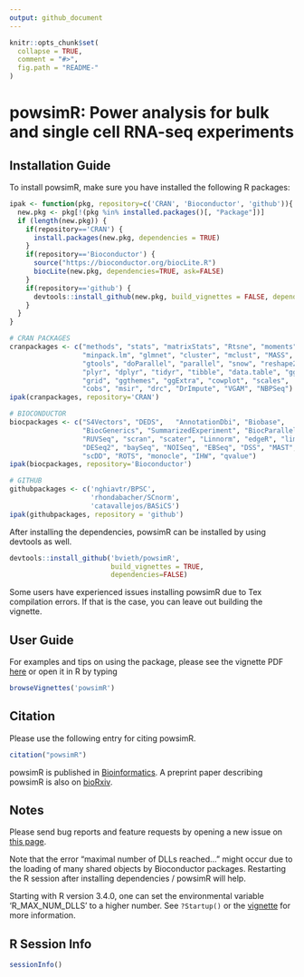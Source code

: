 ```yaml
---
output: github_document
---
```


<!-- README.md is generated from README.Rmd. Please edit that file -->

```r
knitr::opts_chunk$set(
  collapse = TRUE,
  comment = "#>",
  fig.path = "README-"
)
```

# powsimR: Power analysis for bulk and single cell RNA-seq experiments

## Installation Guide

To install powsimR, make sure you have installed the following R packages:

```r
ipak <- function(pkg, repository=c('CRAN', 'Bioconductor', 'github')){
  new.pkg <- pkg[!(pkg %in% installed.packages()[, "Package"])]
  if (length(new.pkg)) {
    if(repository=='CRAN') {
      install.packages(new.pkg, dependencies = TRUE)
    }
    if(repository=='Bioconductor') {
      source("https://bioconductor.org/biocLite.R")
      biocLite(new.pkg, dependencies=TRUE, ask=FALSE)
    }
    if(repository=='github') {
      devtools::install_github(new.pkg, build_vignettes = FALSE, dependencies=TRUE)
    }
  }
}

# CRAN PACKAGES
cranpackages <- c("methods", "stats", "matrixStats", "Rtsne", "moments", 
                  "minpack.lm", "glmnet", "cluster", "mclust", "MASS", 
                  "gtools", "doParallel", "parallel", "snow", "reshape2", 
                  "plyr", "dplyr", "tidyr", "tibble", "data.table", "ggplot2", 
                  "grid", "ggthemes", "ggExtra", "cowplot", "scales", 
                  "cobs", "msir", "drc", "DrImpute", "VGAM", "NBPSeq")
ipak(cranpackages, repository='CRAN')

# BIOCONDUCTOR
biocpackages <- c("S4Vectors", "DEDS",   "AnnotationDbi", "Biobase", 
                  "BiocGenerics", "SummarizedExperiment", "BiocParallel", 
                  "RUVSeq", "scran", "scater", "Linnorm", "edgeR", "limma", 
                  "DESeq2", "baySeq", "NOISeq", "EBSeq", "DSS", "MAST", "scde",
                  "scDD", "ROTS", "monocle", "IHW", "qvalue")
ipak(biocpackages, repository='Bioconductor')

# GITHUB
githubpackages <- c('nghiavtr/BPSC', 
                    'rhondabacher/SCnorm', 
                    'catavallejos/BASiCS')
ipak(githubpackages, repository = 'github')

```

After installing the dependencies, powsimR can be installed by using devtools as well.

```r
devtools::install_github('bvieth/powsimR', 
                         build_vignettes = TRUE, 
                         dependencies=FALSE)
```

Some users have experienced issues installing powsimR due to Tex compilation errors. If that is the case, you can leave out building the vignette.

## User Guide

For examples and tips on using the package, please see the vignette PDF 
[here](https://github.com/bvieth/powsimR/tree/master/vignettes/powsimR.pdf) 
or open it in R by typing
```r
browseVignettes('powsimR')
```

## Citation

Please use the following entry for citing powsimR.

```r
citation("powsimR")
```

powsimR is published in [Bioinformatics](https://doi.org/10.1101/117150). 
A preprint paper describing powsimR is also on [bioRxiv](https://doi.org/10.1101/117150). 

## Notes

Please send bug reports and feature requests by opening a new issue on 
[this page](https://github.com/bvieth/powsimR/issues).

Note that the error "maximal number of DLLs reached..." might occur due to the loading of many shared objects by Bioconductor packages. Restarting the R session after installing dependencies / powsimR will help.

Starting with R version 3.4.0, one can set the environmental variable 'R_MAX_NUM_DLLS' to a higher number. See `?Startup()` or the [vignette](https://github.com/bvieth/powsimR/tree/master/vignettes/powsimR.pdf) for more information.

## R Session Info

```r
sessionInfo()
```


